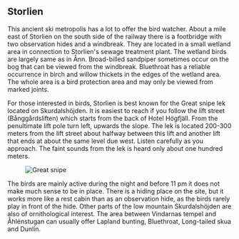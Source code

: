 
## Storlien

This ancient ski metropolis has a lot to offer the bird watcher. About a mile east of Storlien on the south side of the railway there is a footbridge with two observation hides and a windbreak. They are located in a small wetland area in connection to Storlien's sewage treatment plant. The wetland birds are largely same as in Ånn. Broad-billed sandpiper sometimes occur on the bog that can be viewed from the windbreak. Bluethroat has a reliable occurrence in birch and willow thickets in the edges of the wetland area. The whole area is a bird protection area and may only be viewed from marked joints.

For those interested in birds, Storlien is best known for the Great snipe lek located on Skurdalshöjden. It is easiest to reach if you follow the lift street (Bånggårdsliften) which starts from the back of Hotel Högfjäll. From the penultimate lift pole turn left, upwards the slope. The lek is located 200-300 meters from the lift street about halfway between this lift and another lift that ends at about the same level due west. Listen carefully as you approach. The faint sounds from the lek is heard only about one hundred meters.

<Figure caption="Great snipe. Foto Steve Dahlfors">
  <Image alt="Great snipe" src="/assets/images/dbeckasin_steve-dahlfors.jpg" />
</Figure>

The birds are mainly active during the night and before 11 pm it does not make much sense to be in place. There is a hiding place on the site, but it works more like a rest cabin than as an observation hide, as the birds rarely play in front of the hide. Other parts of the low mountain Skurdalshöjden are also of ornithological interest. The area between Vindarnas tempel and Åhlénstugan can usually offer Lapland bunting, Bluethroat, Long-tailed skua and Dunlin.
